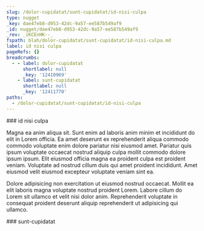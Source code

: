 ```yaml
---
slug: /dolor-cupidatat/sunt-cupidatat/id-nisi-culpa
type: nugget
_key: dae47eb8-d953-42dc-9a57-ee587b549af9
_id: nugget/dae47eb8-d953-42dc-9a57-ee587b549af9
_rev: _iKCEnHK--_
fspath: blah/dolor-cupidatat/sunt-cupidatat/id-nisi-culpa.md
label: id nisi culpa
pageRefs: {}
breadcrumbs:
  - - label: dolor-cupidatat
      shortlabel: null
      _key: '12410969'
    - label: sunt-cupidatat
      shortlabel: null
      _key: '12411770'
paths:
  - /dolor-cupidatat/sunt-cupidatat/id-nisi-culpa
---
```


<NuggetArea>
<Nugget slug="/dolor-cupidatat/sunt-cupidatat/id-nisi-culpa" type="nugget" _key="dae47eb8-d953-42dc-9a57-ee587b549af9" _id="nugget/dae47eb8-d953-42dc-9a57-ee587b549af9" _rev="_iKCEnHK--_" fspath="blah/dolor-cupidatat/sunt-cupidatat/id-nisi-culpa.md" label="id nisi culpa" paths="/dolor-cupidatat/sunt-cupidatat/id-nisi-culpa">
<NuggetBody>
### id nisi culpa

Magna ea anim aliqua sit. Sunt enim ad laboris anim minim et incididunt do elit in Lorem officia. Ea amet deserunt ex reprehenderit aliqua commodo commodo voluptate enim dolore pariatur nisi eiusmod amet. Pariatur quis ipsum voluptate occaecat nostrud aliquip culpa mollit commodo dolore ipsum ipsum. Elit eiusmod officia magna ea proident culpa est proident veniam. Voluptate ad nostrud cillum duis qui amet proident incididunt. Amet eiusmod velit eiusmod excepteur voluptate veniam sint ea.

Dolore adipisicing non exercitation ut eiusmod nostrud occaecat. Mollit ea elit laboris magna voluptate nostrud proident Lorem. Labore cillum do Lorem sit ullamco et velit nisi dolor anim. Reprehenderit voluptate in consequat proident deserunt aliquip reprehenderit ut adipisicing qui ullamco.

</NuggetBody>
<Breadcrumbs>
<Crumbs>
<Crumb _key="12410969" label="dolor-cupidatat" /><Crumb _key="12411770" label="sunt-cupidatat" />
</Crumbs>
</Breadcrumbs>
</Nugget>

<NuggetsInbound>
</NuggetsInbound>
<NuggetsOutbound>
</NuggetsOutbound>
</NuggetArea>
<PassagesInbound>
<Passage direction="inbound" type="passage" _key="12411770" _id="passage/12411770" _rev="_iKCEnH---A" label="sunt-cupidatat" passage="sunt-cupidatat" fspath="blah/dolor-cupidatat/sunt-cupidatat" paths="/dolor-cupidatat/sunt-cupidatat" slug="/dolor-cupidatat/sunt-cupidatat">
<NuggetBody>
### sunt-cupidatat

</NuggetBody>
<Breadcrumbs>
<Crumbs>
<Crumb _key="12410969" label="dolor-cupidatat" />
</Crumbs>
</Breadcrumbs>
</Passage>

</PassagesInbound>
<PassagesOutbound>
</PassagesOutbound>